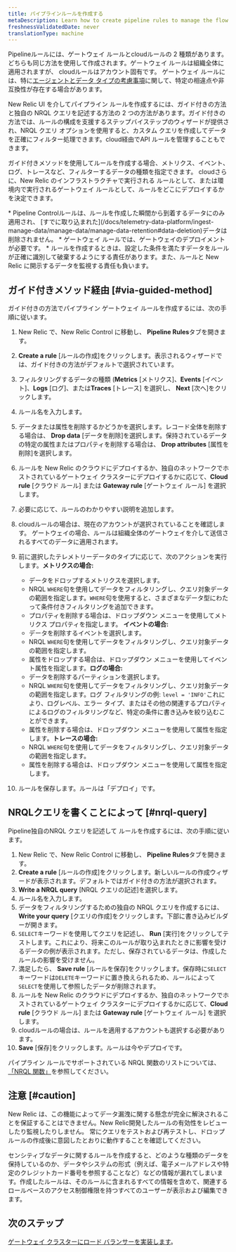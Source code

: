 ```yaml
---
title: パイプラインルールを作成する
metaDescription: Learn how to create pipeline rules to manage the flow of data from your monitored entities to New Relic.
freshnessValidatedDate: never
translationType: machine
---
```


Pipelineルールには、ゲートウェイ ルールとcloudルールの 2 種類があります。 どちらも同じ方法を使用して作成されます。ゲートウェイ ルールは組織全体に適用されますが、 cloudルールはアカウント固有です。 ゲートウェイ ルールには、特に[エージェントとデータ タイプの考慮事項](/docs/new-relic-control/pipeline-control/data-dropping-gateway)に関して、特定の相違点や非互換性が存在する場合があります。

New Relic UI を介してパイプライン ルールを作成するには、ガイド付きの方法と独自の NRQL クエリを記述する方法の 2 つの方法があります。ガイド付きの方法では、ルールの構成を支援するステップバイステップのウィザードが提供され、NRQL クエリ オプションを使用すると、カスタム クエリを作成してデータを正確にフィルター処理できます。cloud経由でAPI ルールを管理することもできます。

ガイド付きメソッドを使用してルールを作成する場合、メトリクス、イベント、ログ、トレースなど、フィルターするデータの種類を指定できます。 cloudさらに、New Relic のインフラストラクチャで実行される ルールとして、または環境内で実行されるゲートウェイ ルールとして、ルールをどこにデプロイするかを決定できます。

<Callout variant="important">
  * Pipeline Controlルールは、ルールを作成した瞬間から到着するデータにのみ適用され、 [すでに取り込まれた](/docs/telemetry-data-platform/ingest-manage-data/manage-data/manage-data-retention#data-deletion)データは削除されません。
  * ゲートウェイ ルールでは、ゲートウェイのデプロイメントが必要です。
  * ルールを作成するときは、設定した条件を満たすデータをルールが正確に識別して破棄するようにする責任があります。また、ルールと New Relic に開示するデータを監視する責任も負います。
</Callout>

## ガイド付きメソッド経由 [#via-guided-method]

ガイド付きの方法でパイプライン ゲートウェイ ルールを作成するには、次の手順に従います。

1. New Relic で、New Relic Control に移動し、 **Pipeline Rules**タブを開きます。

2. **Create a rule** \[ルールの作成]をクリックします。表示されるウィザードでは、ガイド付きの方法がデフォルトで選択されています。

3. フィルタリングするデータの種類 (**Metrics** \[メトリクス]、**Events** \[イベント]、**Logs** \[ログ]、または**Traces** \[トレース] を選択し、 **Next** \[次へ]をクリックします。

4. ルール名を入力します。

5. データまたは属性を削除するかどうかを選択します。レコード全体を削除する場合は、 **Drop data** \[データを削除]を選択します。保持されているデータの特定の属性またはプロパティを削除する場合は、 **Drop attributes** \[属性を削除]を選択します。

6. ルールを New Relic のクラウドにデプロイするか、独自のネットワークでホストされているゲートウェイ クラスターにデプロイするかに応じて、**Cloud rule** \[クラウド ルール] または **Gateway rule** \[ゲートウェイ ルール] を選択します。

7. 必要に応じて、ルールのわかりやすい説明を追加します。

8. cloudルールの場合は、現在のアカウントが選択されていることを確認します。 ゲートウェイの場合、ルールは組織全体のゲートウェイを介して送信されるすべてのデータに適用されます。

9. 前に選択したテレメトリーデータのタイプに応じて、次のアクションを実行します。**メトリクスの場合:**

   * データをドロップするメトリクスを選択します。
   * NRQL `WHERE`句を使用してデータをフィルタリングし、クエリ対象データの範囲を指定します。`WHERE`句を使用すると、さまざまなデータ型にわたって条件付きフィルタリングを追加できます。
   * プロパティを削除する場合は、ドロップダウン メニューを使用してメトリクス プロパティを指定します。 **イベントの場合:**
   * データを削除するイベントを選択します。
   * NRQL `WHERE`句を使用してデータをフィルタリングし、クエリ対象データの範囲を指定します。
   * 属性をドロップする場合は、ドロップダウン メニューを使用してイベント属性を指定します。**ログの場合:**
   * データを削除するパーティションを選択します。
   * NRQL `WHERE`句を使用してデータをフィルタリングし、クエリ対象データの範囲を指定します。ログ フィルタリングの例: `level = 'INFO'`これにより、ログレベル、エラー タイプ、またはその他の関連するプロパティによるログのフィルタリングなど、特定の条件に書き込みを絞り込むことができます。
   * 属性を削除する場合は、ドロップダウン メニューを使用して属性を指定します。**トレースの場合:**
   * NRQL `WHERE`句を使用してデータをフィルタリングし、クエリ対象データの範囲を指定します。
   * 属性を削除する場合は、ドロップダウン メニューを使用して属性を指定します。

10. ルールを保存します。ルールは「デプロイ」です。

## NRQLクエリを書くことによって [#nrql-query]

Pipeline独自のNRQL クエリを記述して ルールを作成するには、次の手順に従います。

1. New Relic で、New Relic Control に移動し、 **Pipeline Rules**タブを開きます。
2. **Create a rule** \[ルールの作成]をクリックします。新しいルールの作成ウィザードが表示されます。デフォルトではガイド付きの方法が選択されます。
3. **Write a NRQL query** \[NRQL クエリの記述]を選択します。
4. ルール名を入力します。
5. データをフィルタリングするための独自の NRQL クエリを作成するには、 **Write your query** \[クエリの作成]をクリックします。下部に書き込みビルダーが開きます。
6. `SELECT`キーワードを使用してクエリを記述し、 **Run** \[実行]をクリックしてテストします。これにより、将来このルールが取り込まれたときに影響を受けるデータの例が表示されます。ただし、保存されているデータは、作成したルールの影響を受けません。
7. 満足したら、 **Save rule** \[ルールを保存]をクリックします。保存時に`SELECT`キーワードは`DELETE`キーワードに置き換えられるため、ルールによって`SELECT`を使用して参照したデータが削除されます。
8. ルールを New Relic のクラウドにデプロイするか、独自のネットワークでホストされているゲートウェイ クラスターにデプロイするかに応じて、**Cloud rule** \[クラウド ルール] または **Gateway rule** \[ゲートウェイ ルール] を選択します。
9. cloudルールの場合は、ルールを適用するアカウントも選択する必要があります。
10. **Save** \[保存]をクリックします。ルールは今やデプロイです。

パイプライン ルールでサポートされている NRQL 関数のリストについては、 [「NRQL 関数」](/docs/new-relic-control/pipeline-control/nrql-functions)を参照してください。

## 注意 [#caution]

New Relic は、この機能によってデータ漏洩に関する懸念が完全に解決されることを保証することはできません。New Relic開発したルールの有効性をレビューしたり監視したりしません。 常にクエリをテストおよび再テストし、ドロップ ルールの作成後に意図したとおりに動作することを確認してください。

センシティブなデータに関するルールを作成すると、どのような種類のデータを保持しているのか、データやシステムの形式（例えば、電子メールアドレスや特定のクレジットカード番号を参照することなど）などの情報が漏れてしまいます。作成したルールは、そのルールに含まれるすべての情報を含めて、関連するロールベースのアクセス制御権限を持つすべてのユーザーが表示および編集できます。

## 次のステップ

[ゲートウェイ クラスターにロード バランサーを実装します](/docs/new-relic-control/pipeline-control/load-balancer-for-gateway)。